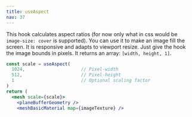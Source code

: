 ```yaml
---
title: useAspect
nav: 37
---
```


This hook calculates aspect ratios (for now only what in css would be `image-size: cover` is supported). You can use it to make an image fill the screen. It is responsive and adapts to viewport resize. Just give the hook the image bounds in pixels. It returns an array: `[width, height, 1]`.

```jsx
const scale = useAspect(
  1024,                     // Pixel-width
  512,                      // Pixel-height
  1                         // Optional scaling factor
)
return (
  <mesh scale={scale}>
    <planeBufferGeometry />
    <meshBasicMaterial map={imageTexture} />
```

<StoryBook lib="drei" id="misc-useaspect--default-story" />
